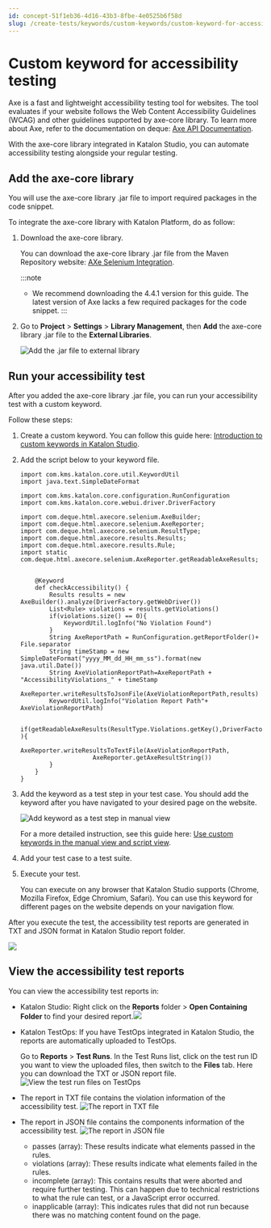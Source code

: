 ```yaml
---
id: concept-51f1eb36-4d16-43b3-8fbe-4e0525b6f58d
slug: /create-tests/keywords/custom-keywords/custom-keyword-for-accessibility-testing
---
```


# Custom keyword for accessibility testing

Axe is a fast and lightweight accessibility testing tool for websites. The tool evaluates if your website follows the Web Content Accessibility Guidelines \(WCAG\) and other guidelines supported by axe-core library. To learn more about Axe, refer to the documentation on deque: [Axe API Documentation](https://www.deque.com/axe/core-documentation/api-documentation/#section-1-introduction).

With the axe-core library integrated in Katalon Studio, you can automate accessibility testing alongside your regular testing.

## Add the axe-core library

You will use the axe-core library .jar file to import required packages in the code snippet.

To integrate the axe-core library with Katalon Platform, do as follow:

1.  Download the axe-core library.

    You can download the axe-core library .jar file from the Maven Repository website: [AXe Selenium Integration](https://mvnrepository.com/artifact/com.deque.html.axe-core/selenium/4.4.1).

    
    :::note

    -   We recommend downloading the 4.4.1 version for this guide. The latest version of Axe lacks a few required packages for the code snippet.
    :::

2.  Go to **Project** &gt; **Settings** &gt; **Library Management**, then **Add** the axe-core library .jar file to the **External Libraries**.

    <img src="/doc_images/Documents/General_Information/Unsupported-Integrations/Accessibility_Test_Automation/images/add_jar_file.png" width={700} alt="Add the .jar file to external library" />


## Run your accessibility test

After you added the axe-core library .jar file, you can run your accessibility test with a custom keyword.

Follow these steps:

1.  Create a custom keyword. You can follow this guide here: [Introduction to custom keywords in Katalon Studio](/create-tests/keywords/custom-keywords/introduction-to-custom-keywords-in-katalon-studio).

2.  Add the script below to your keyword file.

    ```
    import com.kms.katalon.core.util.KeywordUtil
    import java.text.SimpleDateFormat
    
    import com.kms.katalon.core.configuration.RunConfiguration 
    import com.kms.katalon.core.webui.driver.DriverFactory
    
    import com.deque.html.axecore.selenium.AxeBuilder;
    import com.deque.html.axecore.selenium.AxeReporter;
    import com.deque.html.axecore.selenium.ResultType;
    import com.deque.html.axecore.results.Results;
    import com.deque.html.axecore.results.Rule;
    import static com.deque.html.axecore.selenium.AxeReporter.getReadableAxeResults;
    
    
    	@Keyword
    	def checkAccessibility() {
    		Results results = new AxeBuilder().analyze(DriverFactory.getWebDriver())
    		List<Rule> violations = results.getViolations()
    		if(violations.size() == 0){
    			KeywordUtil.logInfo("No Violation Found")
    		}
    		String AxeReportPath = RunConfiguration.getReportFolder()+ File.separator
    		String timeStamp = new SimpleDateFormat("yyyy_MM_dd_HH_mm_ss").format(new java.util.Date())
    		String AxeViolationReportPath=AxeReportPath + "AccessibilityViolations_" + timeStamp
    		AxeReporter.writeResultsToJsonFile(AxeViolationReportPath,results)
    		KeywordUtil.logInfo("Violation Report Path"+ AxeViolationReportPath)
    
    		if(getReadableAxeResults(ResultType.Violations.getKey(),DriverFactory.getWebDriver(),violations) ){
    			AxeReporter.writeResultsToTextFile(AxeViolationReportPath,
    					AxeReporter.getAxeResultString())
    		}
    	}
    }
    ```

3.  Add the keyword as a test step in your test case. You should add the keyword after you have navigated to your desired page on the website.

    <img src="/doc_images/Documents/General_Information/Unsupported-Integrations/Accessibility_Test_Automation/images/Screen_Shot_2022-11-18_at_10.54.49.png" width={700} alt="Add keyword as a test step in manual view" />

    For a more detailed instruction, see this guide here: [Use custom keywords in the manual view and script view](/create-tests/keywords/custom-keywords/introduction-to-custom-keywords-in-katalon-studio#).

4.  Add your test case to a test suite.

5.  Execute your test.

    You can execute on any browser that Katalon Studio supports \(Chrome, Mozilla Firefox, Edge Chromium, Safari\). You can use this keyword for different pages on the website depends on your navigation flow.


After you execute the test, the accessibility test reports are generated in TXT and JSON format in Katalon Studio report folder.

<img src="/doc_images/Documents/General_Information/Unsupported-Integrations/Accessibility_Test_Automation/images/Screen_Shot_2022-11-18_at_10.53.21.png" width={700} />

## View the accessibility test reports

You can view the accessibility test reports in:

-   Katalon Studio: Right click on the **Reports** folder &gt; **Open Containing Folder** to find your desired report.<img src="/doc_images/Documents/General_Information/Unsupported-Integrations/Accessibility_Test_Automation/images/Screen_Shot_2022-11-18_at_16.06.32.png" width={500} />
-   Katalon TestOps: If you have TestOps integrated in Katalon Studio, the reports are automatically uploaded to TestOps.

    Go to **Reports** &gt; **Test Runs**. In the Test Runs list, click on the test run ID you want to view the uploaded files, then switch to the **Files** tab. Here you can download the TXT or JSON report file.<img src="/doc_images/Documents/General_Information/Unsupported-Integrations/Accessibility_Test_Automation/images/Screen_Shot_2022-11-14_at_12.54.20.png" width={700} alt="View the test run files on TestOps" />


-   The report in TXT file contains the violation information of the accessibility test. <img src="/doc_images/Documents/General_Information/Unsupported-Integrations/Accessibility_Test_Automation/images/TXT.png" width={500} alt="The report in TXT file" />

-   The report in JSON file contains the components information of the accessibility test. <img src="/doc_images/Documents/General_Information/Unsupported-Integrations/Accessibility_Test_Automation/images/json_file.png" width={500} alt="The report in JSON file" />

    -   passes \(array\): These results indicate what elements passed in the rules.
    -   violations \(array\): These results indicate what elements failed in the rules.
    -   incomplete \(array\): This contains results that were aborted and require further testing. This can happen due to technical restrictions to what the rule can test, or a JavaScript error occurred.
    -   inapplicable \(array\): This indicates rules that did not run because there was no matching content found on the page.